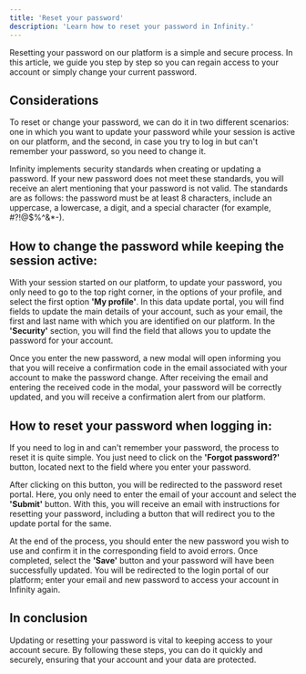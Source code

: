 ```yaml
---
title: 'Reset your password'
description: 'Learn how to reset your password in Infinity.'
---
```


Resetting your password on our platform is a simple and secure process. In this article, we guide you step by step so you can regain access to your account or simply change your current password.

## Considerations

To reset or change your password, we can do it in two different scenarios: one in which you want to update your password while your session is active on our platform, and the second, in case you try to log in but can't remember your password, so you need to change it.

Infinity implements security standards when creating or updating a password. If your new password does not meet these standards, you will receive an alert mentioning that your password is not valid. The standards are as follows: the password must be at least 8 characters, include an uppercase, a lowercase, a digit, and a special character (for example, #?!@$%^&*-).

## How to change the password while keeping the session active:

With your session started on our platform, to update your password, you only need to go to the top right corner, in the options of your profile, and select the first option **'My profile'**. In this data update portal, you will find fields to update the main details of your account, such as your email, the first and last name with which you are identified on our platform. In the **'Security'** section, you will find the field that allows you to update the password for your account.

Once you enter the new password, a new modal will open informing you that you will receive a confirmation code in the email associated with your account to make the password change. After receiving the email and entering the received code in the modal, your password will be correctly updated, and you will receive a confirmation alert from our platform.

## How to reset your password when logging in:

If you need to log in and can't remember your password, the process to reset it is quite simple. You just need to click on the **'Forgot password?'** button, located next to the field where you enter your password.

After clicking on this button, you will be redirected to the password reset portal. Here, you only need to enter the email of your account and select the **'Submit'** button. With this, you will receive an email with instructions for resetting your password, including a button that will redirect you to the update portal for the same.

At the end of the process, you should enter the new password you wish to use and confirm it in the corresponding field to avoid errors. Once completed, select the **'Save'** button and your password will have been successfully updated. You will be redirected to the login portal of our platform; enter your email and new password to access your account in Infinity again.

## In conclusion

Updating or resetting your password is vital to keeping access to your account secure. By following these steps, you can do it quickly and securely, ensuring that your account and your data are protected.